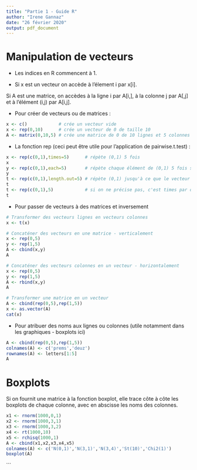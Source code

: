 ---
title: "Partie 1 - Guide R"
author: "Irene Gannaz"
date: "26 février 2020"
output: pdf_document
---

# Manipulation de vecteurs

* Les indices en R commencent à 1.

* Si x est un vecteur on accède à l'élement i par x[i].

 Si A est une matrice, on accèdes à la ligne i par A[i,], à la colonne j par A[,j] et à l'élément (i,j) par A[i,j].

* Pour créer de vecteurs ou de matrices :
```{r}
x <- c()            # crée un vecteur vide
x <- rep(0,10)      # crée un vecteur de 0 de taille 10
A <- matrix(0,10,5) # crée une matrice de 0 de 10 lignes et 5 colonnes
```
 
 * La fonction rep (ceci peut être utile pour l'application de pairwise.t.test) :
 
```{r}
x <- rep(c(0,1),times=5)      # répète (0,1) 5 fois
x
y <- rep(c(0,1),each=5)       # répète chaque élément de (0,1) 5 fois successivement
y
t <- rep(c(0,1),length.out=5) # répète (0,1) jusqu'à ce que le vecteur soit de taille 5
t
t <- rep(c(0,1),5)            # si on ne précise pas, c'est times par défaut
t
```

 * Pour passer de vecteurs à des matrices et inversement 
```{r}
# Transformer des vecteurs lignes en vecteurs colonnes
x <- t(x)
```
```{r}
# Concaténer des vecteurs en une matrice - verticalement
x <- rep(0,5)
y <- rep(1,5)
A <- cbind(x,y)
A
```
```{r}
# Concaténer des vecteurs colonnes en un vecteur - horizontalement
x <- rep(0,5)
y <- rep(1,5)
A <- rbind(x,y)
A
```

```{r}
# Transformer une matrice en un vecteur
A <- cbind(rep(0,5),rep(1,5))
x <- as.vector(A)
cat(x)
```

 * Pour atribuer des noms aux lignes ou colonnes (utile notamment dans les graphiques - boxplots ici)

```{r}
A <- cbind(rep(0,5),rep(1,5))
colnames(A) <- c('prems','deuz')
rownames(A) <- letters[1:5]
A
```


# Boxplots

Si on fournit une matrice à la fonction boxplot, elle trace côte à côte les boxplots de chaque colonne, avec en abscisse les noms des colonnes.

```{r}
x1 <- rnorm(1000,0,1)
x2 <- rnorm(1000,3,1)
x3 <- rnorm(1000,3,2)
x4 <- rt(1000,10)
x5 <- rchisq(1000,1)
A <- cbind(x1,x2,x3,x4,x5)
colnames(A) <- c('N(0,1)','N(3,1)','N(3,4)','St(10)','Chi2(1)')
boxplot(A)
````
```
